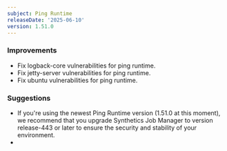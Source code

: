 ```yaml
---
subject: Ping Runtime
releaseDate: '2025-06-10'
version: 1.51.0
---
```


### Improvements
* Fix logback-core vulnerabilities for ping runtime.
* Fix jetty-server vulnerabilities for ping runtime.
* Fix ubuntu vulnerabilities for ping runtime.


### Suggestions
* If you're using the newest Ping Runtime version (1.51.0 at this moment), we recommend that you upgrade Synthetics Job Manager to version release-443 or later to ensure the security and stability of your environment.
* 